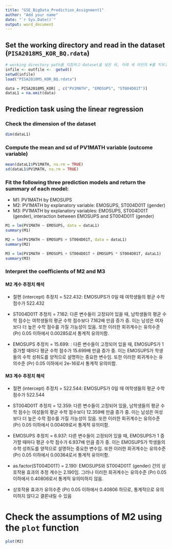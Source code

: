 ```yaml
---
title: "GSE_BigData_Prediction_Assignment1"
author: "Add your name"
date: "`r Sys.Date()`"
output: word_document
---
```


## Set the working directory and read in the dataset (`PISA2018MS_KOR_BQ.rdata`)

```r
# working directory path를 지정하고 dataset을 넣은 뒤, 아래 세 라인의 #를 지우고 activate해 주세요.
infile <- outfile <-  getwd()
setwd(infile)
load("PISA2018MS_KOR_BQ.rdata")

data = PISA2018MS_KOR[ , c("PV1MATH", "EMOSUPS", "ST004D01T")]
dataL1 = na.omit(data)
```

## Prediction task using the linear regression

### Check the dimension of the dataset
```r
dim(dataL1)

```

### Compute the mean and sd of PV1MATH variable (outcome variable)
```r
mean(dataL1$PV1MATH, na.rm = TRUE)
sd(dataL1$PV1MATH, na.rm = TRUE)
```

### Fit the following three prediction models and return the summary of each model: 
* M1: PV1MATH by EMOSUPS
* M2: PV1MATH by explanatory variable: EMOSUPS,  ST004D01T (gender)
* M3: PV1MATH by explanatory variables: EMOSUPS, ST004D01T (gender), interaction between EMOSUPS and ST004D01T (gender)
```r
M1 = lm(PV1MATH ~ EMOSUPS, data = dataL1)
summary(M1)

M2 = lm(PV1MATH ~ EMOSUPS + ST004D01T, data = dataL1)
summary(M2)

M3 = lm(PV1MATH ~ EMOSUPS + ST004D01T + EMOSUPS * ST004D01T, dataL1)
summary(M3)

```

### Interpret the coefficients of M2 and M3
#### M2 계수 추정치 해석
* 절편 (intercept) 추정치 = 522.432: EMOSUPS가 0일 때 여학생들의 평균 수학 점수가 522.432

* ST004D01T 추정치 = 7.162: 다른 변수들이 고정되어 있을 때, 남학생들의 평균 수학 점수는 여학생들의 평균 수학 점수보다 7.162배 만큼 증가 중. 이는 남성은 여자보다 더 높은 수학 점수를 가질 가능성이 있음. 또한 이러한 회귀계수는 유의수준 (Pr) 0.05 이하에서 0.00285로서 통계적 유의미함.

* EMOSUPS 추정치 = 15.699: : 다른 변수들이 고정되어 있을 때, EMOSUPS가 1 증가할 때마다 평균 수학 점수가 15.699배 만큼 증가 중. 이는 EMOSUPS가 학생들의 수학 성취도를 양적으로 설명하는 중요한 변수임. 또한 이러한 회귀계수는 유의수준 (Pr) 0.05 이하에서 2e-16로서 통계적 유의미함.

#### M3 계수 추정치 해석
* 절편 (intercept) 추정치 = 522.544: EMOSUPS가 0일 때 여학생들의 평균 수학 점수가 522.544

* ST004D01T 추정치 =  12.359:  다른 변수들이 고정되어 있을, 남학생들의 평균 수학 점수는 여성들의 평균 수학 점수보다 12.359배 만큼 증가 중. 이는 남성은 여성보다 더 높은 수학 점수를 가질 가능성이 있음. 또한 이러한 회귀계수는 유의수준 (Pr) 0.05 이하에서 0.00409로서 통계적 유의미함.

* EMOSUPS 추정치 =  6.937: 다른 변수들이 고정되어 있을 때, EMOSUPS가 1 증가할 때마다 평균 수학 점수가 6.937배 만큼 증가 중. 이는 EMOSUPS가 학생들의 수학 성취도를 양적으로 설명하는 중요한 변수임. 또한 이러한 회귀계수는 유의수준 (Pr) 0.05 이하에서 0.00364로서 통계적 유의미함.

* as.factor(ST004D01T) =  2.190: EMOSUPS와 ST004D01T (gender) 간의 상호작용 효과의 추정 계수는 2.190임. 그러나 이러한 회귀계수는 유의수준 (Pr) 0.05 이하에서 0.40806로서 통계적 유의미하지 않음.

* 상호작용 효과가 유의수준 (Pr) 0.05 이하에서 0.40806 하므로, 통계적으로 유의미하지 않다고 결론내릴 수 있음

# Check the assumptions of M2 using the `plot` function
```r
plot(M2)

```

